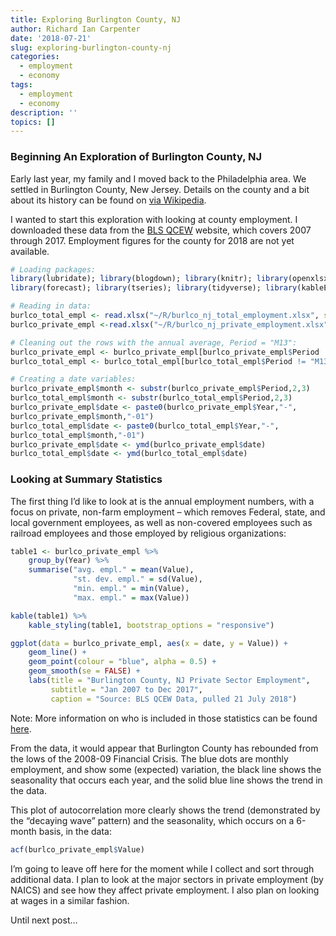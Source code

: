```yaml
---
title: Exploring Burlington County, NJ
author: Richard Ian Carpenter
date: '2018-07-21'
slug: exploring-burlington-county-nj
categories:
  - employment
  - economy
tags:
  - employment
  - economy
description: ''
topics: []
---
```


### Beginning An Exploration of Burlington County, NJ

Early last year, my family and I moved back to the Philadelphia area.  We settled in Burlington County, New Jersey.  Details on the county and a bit about its history can be found on [via Wikipedia](https://en.wikipedia.org/wiki/Burlington_County,_New_Jersey).

I wanted to start this exploration with looking at county employment.  I downloaded these data from the [BLS QCEW](https://www.bls.gov/cew/) website, which covers 2007 through 2017.  Employment figures for the county for 2018 are not yet available. 

```r
# Loading packages:
library(lubridate); library(blogdown); library(knitr); library(openxlsx)
library(forecast); library(tseries); library(tidyverse); library(kableExtra)

# Reading in data:
burlco_total_empl <- read.xlsx("~/R/burlco_nj_total_employment.xlsx", startRow = 14)
burlco_private_empl <-read.xlsx("~/R/burlco_nj_private_employment.xlsx", startRow = 14)

# Cleaning out the rows with the annual average, Period = "M13":
burlco_private_empl <- burlco_private_empl[burlco_private_empl$Period != "M13", ]
burlco_total_empl <- burlco_total_empl[burlco_total_empl$Period != "M13", ]

# Creating a date variables:
burlco_private_empl$month <- substr(burlco_private_empl$Period,2,3)
burlco_total_empl$month <- substr(burlco_total_empl$Period,2,3)
burlco_private_empl$date <- paste0(burlco_private_empl$Year,"-",
burlco_private_empl$month,"-01")
burlco_total_empl$date <- paste0(burlco_total_empl$Year,"-",
burlco_total_empl$month,"-01")
burlco_private_empl$date <- ymd(burlco_private_empl$date)
burlco_total_empl$date <- ymd(burlco_total_empl$date)
```

### Looking at Summary Statistics

The first thing I'd like to look at is the annual employment numbers, with a focus on private, non-farm employment -- which removes Federal, state, and local government employees, as well as non-covered employees such as railroad employees and those employed by religious organizations:

```r
table1 <- burlco_private_empl %>% 
    group_by(Year) %>% 
    summarise("avg. empl." = mean(Value),
              "st. dev. empl." = sd(Value),
              "min. empl." = min(Value),
              "max. empl." = max(Value))

kable(table1) %>%
    kable_styling(table1, bootstrap_options = "responsive")
```

```r
ggplot(data = burlco_private_empl, aes(x = date, y = Value)) +
    geom_line() +
    geom_point(colour = "blue", alpha = 0.5) +
    geom_smooth(se = FALSE) +
    labs(title = "Burlington County, NJ Private Sector Employment",
         subtitle = "Jan 2007 to Dec 2017",
         caption = "Source: BLS QCEW Data, pulled 21 July 2018")
```

Note: More information on who is included in those statistics can be found [here](https://www.bls.gov/cew/cewbultncur.htm#Employment).

From the data, it would appear that Burlington County has rebounded from the lows of the 2008-09 Financial Crisis.  The blue dots are monthly employment, and show some (expected) variation, the black line shows the seasonality that occurs each year, and the solid blue line shows the trend in the data.

This plot of autocorrelation more clearly shows the trend (demonstrated by the "decaying wave" pattern) and the seasonality, which occurs on a 6-month basis, in the data:

```r
acf(burlco_private_empl$Value)
```

I'm going to leave off here for the moment while I collect and sort through additional data.  I plan to look at the major sectors in private employment (by NAICS) and see how they affect private employment.  I also plan on looking at wages in a similar fashion.

Until next post...